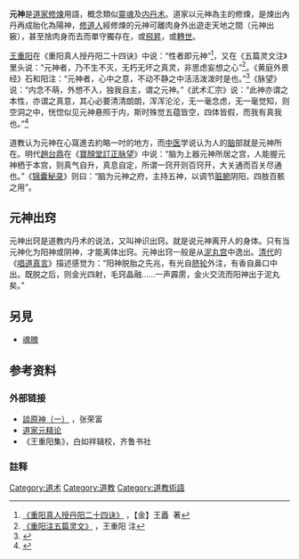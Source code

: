 {{道教}}
'''元神'''是[[道家|道家]][[修煉|修煉]]用語，概念類似[[靈魂|靈魂]]及[[内丹术|内丹术]]。道家以元神為主的修煉，是煉出內丹再成胎化為陽神，[[修道人|修道人]]經修煉的元神可離肉身外出遊走天地之間（元神出竅），甚至捨肉身而去而單守獨存在，或[[飛昇|飛昇]]，或[[轉世|轉世]]。

[[王重阳|王重阳]]在《重阳真人授丹阳二十四诀》中说：“性者即元神”<ref>[http://yuedu.163.com/source/b6c7f6ffd0e44d03950124b0b0498ab6_4 《重阳真人授丹阳二十四诀》] {{Wayback|url=http://yuedu.163.com/source/b6c7f6ffd0e44d03950124b0b0498ab6_4 |date=20190722101056 }}，【金】王矗  著</ref>，又在《五篇灵文注》里头说：“元神者，乃不生不灭，无朽无坏之真灵，非思虑妄想之心”<ref>[http://yuedu.163.com/source/573a2f12611049faa4209083631ce646_4 《重阳注五篇灵文》] {{Wayback|url=http://yuedu.163.com/source/573a2f12611049faa4209083631ce646_4 |date=20190721184742 }}，王重阳 注</ref>。《黄庭外景经》石和阳注：“元神者，心中之意，不动不静之中活活泼泼时是也。”<ref>{{Cite web |url=http://yuedu.163.com/source/bb957dc537404da8bd766497bd6fb9a4_4 |title=《黄庭内外景经》 |access-date=2018-12-12 |archive-date=2019-07-24 |archive-url=https://web.archive.org/web/20190724021528/http://yuedu.163.com/source/bb957dc537404da8bd766497bd6fb9a4_4 }}</ref>《脉望》说：“内念不萌，外想不入，独我自主，谓之元神。”《武术汇宗》说：“此神亦谓之本性，亦谓之真意，其心必要清清朗朗，浑浑沦沦，无一毫念虑，无一毫觉知，则空洞之中，恍惚似见元神悬照于内，斯时殊觉五蕴皆空，四体皆假，而我有真我也。”<ref>{{Cite web |url=http://yuedu.163.com/source/18ff3d35577c4d7a8d923778bf84de9b_4 |title=《武术汇宗》 |access-date=2018-12-12 |archive-date=2019-07-24 |archive-url=https://web.archive.org/web/20190724070421/http://yuedu.163.com/source/18ff3d35577c4d7a8d923778bf84de9b_4 }}</ref>

道教认为元神在心窩進去約略一吋的地方，而[[中医|中医]]学说认为人的[[脑|脑]]部就是元神所在。明代[[趙台鼎|趙台鼎]]在《[[寶顏堂訂正脉望|寶顏堂訂正脉望]]》中说：“脑为上器元神所居之宫，人能握元神栖于本宫，则真气自升，真息自定，所谓一窍开则百窍开，大关通而百关尽通也。”《[[锦囊秘录|锦囊秘录]]》则曰：“脑为元神之府，主持五神，以调节[[脏腑|脏腑]]阴阳，四肢百骸之用”。

==元神出窍==
元神出窍是道教内丹术的说法，又叫神识出窍。就是说元神离开人的身体。只有当元神化为阳神或阴神，才能离体出窍。元神出窍一般是从[[泥丸宫|泥丸宫]]中逸出。[[清代|清代]]的《[[唱道真言|唱道真言]]》描述感觉为：“阳神脱胎之先兆，有光自[[脐轮|脐轮]]外注，有香自鼻口中出。既脱之后，则金光四射，毛窍晶融……一声霹雳，金火交流而阳神出于泥丸矣。”

==另見==
*[[魂魄|魂魄]]

==参考资料==
===外部链接===
* [http://exploringlife.org/index3.htm 談原神（一）] {{Wayback|url=http://exploringlife.org/index3.htm |date=20200217004149 }}，张荣富
* [https://web.archive.org/web/20110126195700/http://www.sinology.cn/book/daojiao/xx001jqs.htm 道家元精论]
*《王重阳集》，白如祥辑校，齐鲁书社
===註释===
{{reflist}}

[[Category:道术|Category:道术]]
[[Category:道教|Category:道教]]
[[Category:道教術語|Category:道教術語]]